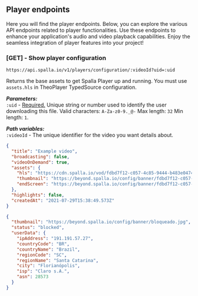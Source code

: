 ## Player endpoints
Here you will find the player endpoints. Below, you can explore the various API endpoints 
related to player functionalities. Use these endpoints to enhance your application's audio 
and video playback capabilities. Enjoy the seamless integration of player features into 
your project!

### [GET] - Show player configuration
```url copy
https://api.spalla.io/v1/players/configuration/:videoId?uid=:uid
```

Returns the base assets to get Spalla Player up and running. You must use `assets.hls` in 
TheoPlayer TypedSource configuration.

***Parameters:***\
`:uid` - <u>Required.</u> Unique string or number used to identify the user downloading this file. 
Valid characters: `A-Za-z0-9._@-` Max length: `32` Min length: `1`.

***Path variables:***\
`:videoId` - The unique identifier for the video you want details about.

```json filename="RESPONSE - 200 OK"
{
  "title": "Example video",
  "broadcasting": false,
  "videoOnDemand": true,
  "assets": {
    "hls": "https://cdn.spalla.io/vod/fdbd7f12-c057-4c85-9444-b483e047450a/playlist.m3u8?sjwt=eyJhbGciOiJIUzI1NiIsInR5cCI6IkpXVCJ9.eyJuYmYiOjE2Mjg1NzEzODYsImlhdCI6MTYyODU3MTM4NiwiZXhwIjoxNjI4NjE0NTg2LCJqdGkiOiI5NGFmYzg5OC0wZGMyLTQ5M2pc3EtYjgyMi0xMWJiMGYzNTE0OWEiLCJMiOiJTcGFsbGEifQ.VmelgD574TUVARQgJ2AdLWEGDxNz2i9mlHWWJlGGJ6A",
    "thumbnail": "https://beyond.spalla.io/config/banner/fdbd7f12-c057-4c85-9444-b483e047450a/thumbnail.jpg",
    "endScreen": "https://beyond.spalla.io/config/banner/fdbd7f12-c057-4c85-9444-b483e047450a/end_screen.jpg"
  },
  "highlights": false,
  "createdAt": "2021-07-29T15:38:49.573Z"
}
``` 
```json filename="GEOBLOCK - 428 PRECONDITION REQUIRED"
{
  "thumbnail": "https://beyond.spalla.io/config/banner/bloqueado.jpg",
  "status": "blocked",
  "userData": {
    "ipAddress": "191.191.57.27",
    "countryCode": "BR",
    "countryName": "Brazil",
    "regionCode": "SC",
    "regionName": "Santa Catarina",
    "city": "Florianópolis",
    "isp": "Claro s.A.",
    "asn": 28573
  }
}
``` 